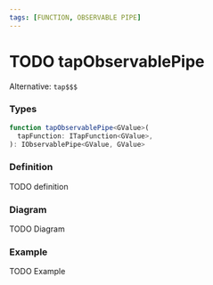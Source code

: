 ```yaml
---
tags: [FUNCTION, OBSERVABLE PIPE]
---
```


# TODO tapObservablePipe

Alternative: `tap$$$`

### Types

```ts
function tapObservablePipe<GValue>(
  tapFunction: ITapFunction<GValue>,
): IObservablePipe<GValue, GValue>
```

### Definition

TODO definition

### Diagram

TODO Diagram

### Example

TODO Example

